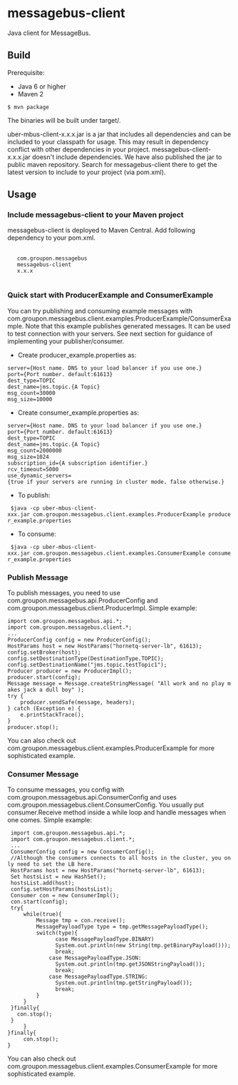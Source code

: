 =messagebus-client=

Java client for MessageBus.

==Build==
Prerequisite:
*Java 6 or higher
*Maven 2

 $ mvn package

The binaries will be built under target/. 

uber-mbus-client-x.x.x.jar is a jar that includes all dependencies and can be included to your classpath for usage. This may result in dependency conflict with other dependencies in your project. messagebus-client-x.x.x.jar doesn't include dependencies. We have also published the jar to public maven repository. Search for messagebus-client there to get the latest version to include to your project (via pom.xml).

==Usage==
===Include messagebus-client to your Maven project===
messagebus-client is deployed to Maven Central. Add following dependency to your pom.xml.

  <dependency>
    <groupId>com.groupon.messagebus</groupId>
    <artifactId>messagebus-client</artifactId>
    <version>x.x.x</version>
  </dependency>

===Quick start with ProducerExample and ConsumerExample===
You can try publishing and consuming example messages with com.groupon.messagebus.client.examples.ProducerExample/ConsumerExample. Note that this example publishes generated messages. It can be used to test connection with your servers. See next section for guidance of implementing your publisher/consumer.

*Create producer_example.properties as:

 server={Host name. DNS to your load balancer if you use one.}
 port={Port number. default:61613}
 dest_type=TOPIC
 dest_name=jms.topic.{A Topic}
 msg_count=30000
 msg_size=10000

*Create consumer_example.properties as:

 server={Host name. DNS to your load balancer if you use one.}
 port={Port number. default:61613}
 dest_type=TOPIC
 dest_name=jms.topic.{A Topic}
 msg_count=2000000
 msg_size=1024
 subscription_id={A subscription identifier.}
 rcv_timeout=5000
 use_dynamic_servers={true if your servers are running in cluster mode. false otherwise.}

*To publish: 
  $java -cp uber-mbus-client-xxx.jar com.groupon.messagebus.client.examples.ProducerExample producer_example.properties

*To consume:
  $java -cp uber-mbus-client-xxx.jar com.groupon.messagebus.client.examples.ConsumerExample consumer_example.properties

===Publish Message===
To publish messages, you need to use com.groupon.messagebus.api.ProducerConfig and com.groupon.messagebus.client.ProducerImpl. Simple example:

 import com.groupon.messagebus.api.*;
 import com.groupon.messagebus.client.*;
 ...
 ProducerConfig config = new ProducerConfig();
 HostParams host = new HostParams("hornetq-server-lb", 61613);
 config.setBroker(host);
 config.setDestinationType(DestinationType.TOPIC);
 config.setDestinationName("jms.topic.testTopic1");
 Producer producer = new ProducerImpl();
 producer.start(config);
 Message message = Message.createStringMessage( "All work and no play makes jack a dull boy" );
 try {
     producer.sendSafe(message, headers);
 } catch (Exception e) {
     e.printStackTrace();
 }
 producer.stop();

You can also check out com.groupon.messagebus.client.examples.ProducerExample for more sophisticated example.

===Consumer Message===
To consume messages, you config with com.groupon.messagebus.api.ConsumerConfig and uses com.groupon.messagebus.client.ConsumerConfig. You usually put consumer.Receive method inside a while loop and handle messages when one comes. Simple example:

  import com.groupon.messagebus.api.*;
  import com.groupon.messagebus.client.*;
  ...
  ConsumerConfig config = new ConsumerConfig();
  //Although the consumers connects to all hosts in the cluster, you only need to set the LB here.
  HostParams host = new HostParams("hornetq-server-lb", 61613);
  Set<HostParams> hostsList = new HashSet<HostParams>();
  hostsList.add(host);
  config.setHostParams(hostsList);
  Consumer con = new ConsumerImpl();
  con.start(config);
  try{
      while(true){
          Message tmp = con.receive();
          MessagePayloadType type = tmp.getMessagePayloadType();
          switch(type){
                case MessagePayloadType.BINARY) 
                System.out.println(new String(tmp.getBinaryPayload()));
                break;
              case MessagePayloadType.JSON:
                System.out.println(tmp.getJSONStringPayload());
                break;
              case MessagePayloadType.STRING:
                System.out.println(tmp.getStringPayload());
                break;
          }
      }
  }finally{
    con.stop();
  }
      }
 }finally{
      con.stop();
 }

You can also check out com.groupon.messagebus.client.examples.ConsumerExample for more sophisticated example.
